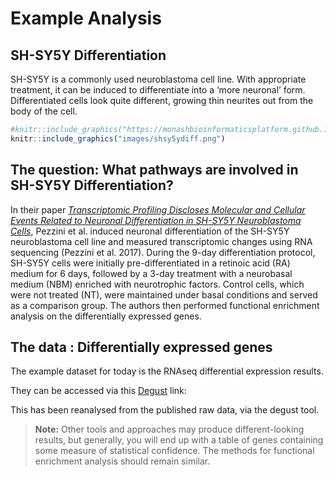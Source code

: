 # Example Analysis


## SH-SY5Y Differentiation

SH-SY5Y is a commonly used neuroblastoma cell line. 
With appropriate treatment, it can be induced to differentiate into a ‘more neuronal’ form. 
Differentiated cells look quite different, growing thin neurites out from the body of the cell.


<!-- ![SH-SY5Y](https://monashbioinformaticsplatform.github.io/enrichment_analysis_workshop/img/shsy5ydiff.png) -->
<!-- seems to point to content dir not common root : ![shsy5](/img/shsy5ydiff.png)-->


```r
#knitr::include_graphics("https://monashbioinformaticsplatform.github.io/enrichment_analysis_workshop/img/shsy5ydiff.png")
knitr::include_graphics("images/shsy5ydiff.png")
```

<!-- _Image is derived from Figure 4 (Pezzini et al. 2017)_ -->


## The question: What pathways are involved in SH-SY5Y Differentiation?

In their paper [_Transcriptomic Profiling Discloses Molecular and Cellular Events Related to Neuronal Differentiation in SH-SY5Y Neuroblastoma Cells_](https://link.springer.com/article/10.1007%2Fs10571-016-0403-y), Pezzini et al. induced neuronal differentiation of the SH-SY5Y neuroblastoma cell line and measured transcriptomic changes using RNA sequencing (Pezzini et al. 2017). During the 9-day differentiation protocol, SH-SY5Y cells were initially pre-differentiated in a retinoic acid (RA) medium for 6 days, followed by a 3-day treatment with a neurobasal medium (NBM) enriched with neurotrophic factors. Control cells, which were not treated (NT), were maintained under basal conditions and served as a comparison group. The authors then performed functional enrichment analysis on the differentially expressed genes.

## The data : Differentially expressed genes

The example dataset for today is the RNAseq differential expression results.  

They can be accessed via this [Degust](http://degust.erc.monash.edu/degust/compare.html?code=5b2c7805ab8f8c5f2dc8c72e61b049b0#?plot=mds) link: 

This has been reanalysed from the published raw data, via the degust tool. 


> **Note:** Other tools and approaches may produce different-looking results, but generally, you will end up with a table of genes containing some measure of statistical confidence. The methods for functional enrichment analysis should remain similar.

